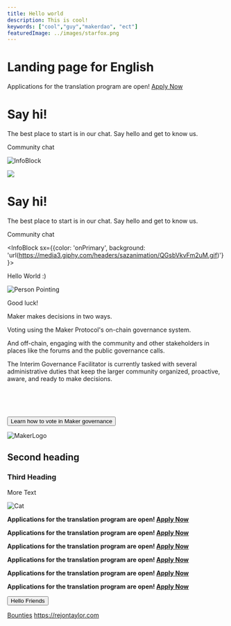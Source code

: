 ```yaml
---
title: Hello world
description: This is cool!
keywords: ["cool","guy","makerdao", "ect"]
featuredImage: ../images/starfox.png
---
```


# Landing page for English

<StatusBanner sticky>

  Applications for the translation program are open! [Apply Now](/learn)

</StatusBanner>


<InfoBlock>

# Say hi!

The best place to start is in our chat. Say hello and get to know us.

<Link icon="rocketchat" to="https://chat.makerdao.com">Community chat</Link>

![InfoBlock](../images/infoblock_test.png)

</InfoBlock>

<InfoBlock>

<Image src="../images/infoblock_test.png"/>

# Say hi!

The best place to start is in our chat. Say hello and get to know us.

<Link icon="rocketchat">Community chat</Link>


</InfoBlock>


<InfoBlock sx={{color: 'onPrimary', background: 'url(https://media3.giphy.com/headers/sazanimation/QGsbVkvFm2uM.gif)'}}>

Hello World :)

![Person Pointing](../images/infoblock_test.png)

Good luck!

</InfoBlock>




<InfoBlock alt>

Maker makes decisions in two ways. 

Voting using the Maker Protocol's on-chain governance system. 

And off-chain, engaging with the community and other stakeholders in places like the forums and the public governance calls. 

The Interim Governance Facilitator is currently tasked with several administrative duties that keep the larger community organized, 
proactive, aware, and ready to make decisions.

<br/>
<br/>
<br/>

<Button>Learn how to vote in Maker governance</Button>

![MakerLogo](../images/altblock_test.png)

</InfoBlock>

## Second heading

### Third Heading

More Text

![Cat](https://placekitten.com/g/200/300)

<StatusBanner>

**Applications for the translation program are open! [Apply Now](/learn)**

</StatusBanner>

<StatusBanner notice>

**Applications for the translation program are open! [Apply Now](/learn)**

</StatusBanner>

<StatusBanner warning>

**Applications for the translation program are open! [Apply Now](/learn)**

</StatusBanner>

<StatusBanner error>

**Applications for the translation program are open! [Apply Now](/learn)**

</StatusBanner>

<StatusBanner color="blue">

**Applications for the translation program are open! [Apply Now](/learn)**

</StatusBanner>

<StatusBanner color="#523897">

**Applications for the translation program are open! [Apply Now](/learn)**

</StatusBanner>



<Button to="https://rejontaylor.com"  secondary>Hello Friends</Button>

[Bounties](/work_with_us/bounties)
https://rejontaylor.com


